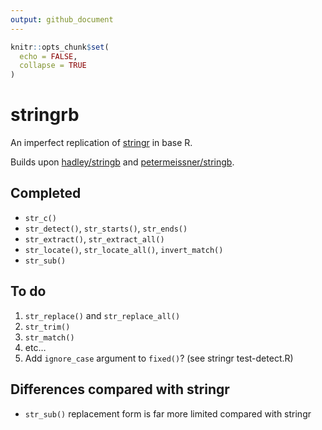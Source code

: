 ```yaml
---
output: github_document
---
```


<!-- README.md is generated from README.Rmd. Please edit that file -->

```r
knitr::opts_chunk$set(
  echo = FALSE,
  collapse = TRUE
)
```

# stringrb

<!-- badges: start -->
<!-- badges: end -->

An imperfect replication of [stringr](https://github.com/tidyverse/stringr) in
base R.

Builds upon [hadley/stringb](https://github.com/hadley/stringb) and
 [petermeissner/stringb](https://github.com/petermeissner/stringb).

## Completed

- `str_c()`
- `str_detect()`, `str_starts()`, `str_ends()`
- `str_extract()`, `str_extract_all()`
- `str_locate()`, `str_locate_all()`, `invert_match()`
- `str_sub()`

## To do

1. `str_replace()` and `str_replace_all()`
1. `str_trim()`
1. `str_match()`
1. etc...
1. Add `ignore_case` argument to `fixed()`? (see stringr test-detect.R)

## Differences compared with stringr

- `str_sub()` replacement form is far more limited compared with stringr
